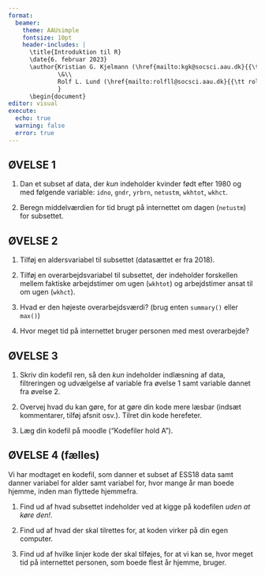 ```yaml
---
format: 
  beamer:
    theme: AAUsimple
    fontsize: 10pt
    header-includes: |
      \title{Introduktion til R}
      \date{6. februar 2023}
      \author{Kristian G. Kjelmann (\href{mailto:kgk@socsci.aau.dk}{{\tt kgk@socsci.aau.dk}})\\
              \&\\
              Rolf L. Lund (\href{mailto:rolfll@socsci.aau.dk}{{\tt rolfll@socsci.aau.dk}})
              }
      \begin{document}
editor: visual
execute:
  echo: true
  warning: false
  error: true
---
```


## ØVELSE 1

1.  Dan et subset af data, der *kun* indeholder kvinder født efter 1980 og med følgende variable: `idno`, `gndr`, `yrbrn`, `netustm`, `wkhtot`, `wkhct`.

2.  Beregn middelværdien for tid brugt på internettet om dagen (`netustm`) for subsettet.


## ØVELSE 2

1.  Tilføj en aldersvariabel til subsettet (datasættet er fra 2018).

2.  Tilføj en overarbejdsvariabel til subsettet, der indeholder forskellen mellem faktiske arbejdstimer om ugen (`wkhtot`) og arbejdstimer ansat til om ugen (`wkhct`).

3.  Hvad er den højeste overarbejdsværdi? (brug enten `summary()` eller `max()`)

4. Hvor meget tid på internettet bruger personen med mest overarbejde?


## ØVELSE 3

1. Skriv din kodefil ren, så den *kun* indeholder indlæsning af data, filtreringen og udvælgelse af variable fra øvelse 1 samt variable dannet fra øvelse 2.

2. Overvej hvad du kan gøre, for at gøre din kode mere læsbar (indsæt kommentarer, tilføj afsnit osv.). Tilret din kode herefeter.

3. Læg din kodefil på moodle ("Kodefiler hold A").


## ØVELSE 4 (fælles)

Vi har modtaget en kodefil, som danner et subset af ESS18 data samt danner variabel for alder samt variabel for, hvor mange år man boede hjemme, inden man flyttede hjemmefra.

1. Find ud af hvad subsettet indeholder ved at kigge på kodefilen *uden at køre den!*.

2. Find ud af hvad der skal tilrettes for, at koden virker på din egen computer.

3. Find ud af hvilke linjer kode der skal tilføjes, for at vi kan se, hvor meget tid på internettet personen, som boede flest år hjemme, bruger.
